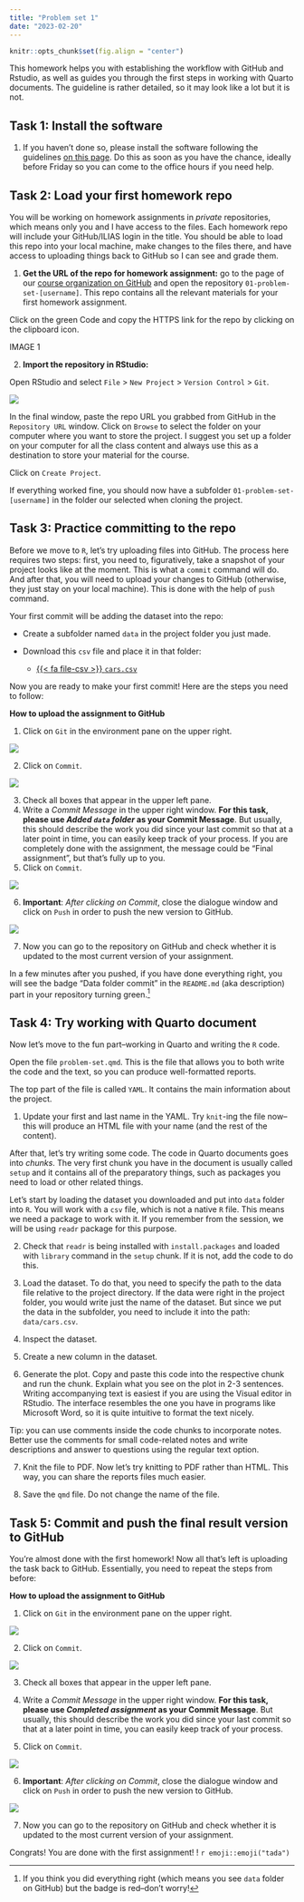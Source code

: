 ```yaml
---
title: "Problem set 1"
date: "2023-02-20"
---
```


```r
knitr::opts_chunk$set(fig.align = "center")
```


This homework helps you with establishing the workflow with GitHub and Rstudio, as well as guides you through the first steps in working with Quarto documents. The guideline is rather detailed, so it may look like a lot but it is not. 

## Task 1: Install the software 

1. If you haven't done so, please install the software following the guidelines [on this page](resources/install.html). Do this as soon as you have the chance, ideally before Friday so you can come to the office hours if you need help. 


## Task 2: Load your first homework repo 

You will be working on homework assignments in *private* repositories, which means only you and I have access to the files. Each homework repo will include your GitHub/ILIAS login in the title. You should be able to load this repo into your local machine, make changes to the files there, and have access to uploading things back to GitHub so I can see and grade them.



1. **Get the URL of the repo for homework assignment:** go to the page of our [course organization on GitHub]() and open the repository `01-problem-set-[username]`. This repo contains all the relevant materials for your first homework assignment. 

Click on the green Code and copy the HTTPS link for the repo by clicking on the clipboard icon. 

IMAGE 1
<!-- To work on the assignment, you have open the repository as a new project in RStudio on your computer.  -->

2. **Import the repository in RStudio:**

Open RStudio and select `File` > `New Project` > `Version Control` > `Git`. 

![](../files/img/assignments/new_project.png)

In the final window, paste the repo URL you grabbed from GitHub in the `Repository URL` window. 
Click on `Browse` to select the folder on your computer where you want to store the project. I suggest you set up a folder on your computer for all the class content and always use this as a destination to store your material for the course. 

Click on `Create Project`. 

If everything worked fine, you should now have a subfolder `01-problem-set-[username]` in the folder our selected when cloning the project. 

## Task 3: Practice committing to the repo

Before we move to `R`, let's try uploading files into GitHub. The process here requires two steps: first, you need to, figuratively, take a snapshot of your project looks like at the moment. This is what a `commit` command will do. And after that, you will need to upload your changes to GitHub (otherwise, they just stay on your local machine). This is done with the help of `push` command. 

Your first commit will be adding the dataset into the repo: 

- Create a subfolder named `data` in the project folder you just made. 
- Download this `csv` file and place it in that folder:

    - [{{< fa file-csv >}} `cars.csv`](/files/data/package_data/cars.csv)
    
    
Now you are ready to make your first commit! Here are the steps you need to follow: 

**How to upload the assignment to GitHub**

1. Click on `Git` in the environment pane on the upper right.

![](../files/img/assignments/github_push_1.png)

2. Click on `Commit`.
  
![](../files/img/assignments/github_push_1.png)
  
3. Check all boxes that appear in the upper left pane.
4. Write a _Commit Message_ in the upper right window. **For this task, please use _Added `data` folder_ as your Commit Message**. But usually, this should describe the work you did since your last commit so that at a later point in time, you can easily keep track of your process. If you are completely done with the assignment, the message could be "Final assignment", but that's fully up to you. 
5. Click on `Commit`.
  
![](../files/img/assignments/github_push_2.png)

6. **Important**: _After clicking on Commit_, close the dialogue window and click on `Push` in order to push the new version to GitHub.
  
![](../files/img/assignments/github_push_3.png)
  
7. Now you can go to the repository on GitHub and check whether it is updated to the most current version of your assignment.

In a few minutes after you pushed, if you have done everything right, you will see the badge "Data folder commit" in the `README.md` (aka description) part in your repository turning green.[^actions] 


[^actions]: If you think you did everything right (which means you see `data` folder on GitHub) but the badge is red--don't worry! 


## Task 4: Try working with Quarto document 


Now let's move to the fun part--working in Quarto and writing the `R` code. 

Open the file `problem-set.qmd`. This is the file that allows you to both write the code and the text, so you can produce well-formatted reports. 

The top part of the file is called `YAML`. It contains the main information about the project. 

1. Update your first and last name in the YAML. Try `knit`-ing the file now--this will produce an HTML file with your name (and the rest of the content). 

After that, let's try writing some code. The code in Quarto documents goes into *chunks*. The very first chunk you have in the document is usually called `setup` and it contains all of the preparatory things, such as packages you need to load or other related things. 

Let's start by loading the dataset you downloaded and put into `data` folder into `R`. You will work with a `csv` file, which is not a native `R` file. This means we need a package to work with it. If you remember from the session, we will be using `readr` package for this purpose.

2. Check that `readr` is being installed with `install.packages` and loaded with `library` command in the `setup` chunk. If it is not, add the code to do this. 

3. Load the dataset. To do that, you need to specify the path to the data file relative to the project directory. If the data were right in the project folder, you would write just the name of the dataset. But since we put the data in the subfolder, you need to include it into the path: `data/cars.csv`. 

4. Inspect the dataset. 


5. Create a new column in the dataset. 


6. Generate the plot. Copy and paste this code into the respective chunk and run the chunk. 
Explain what you see on the plot in 2-3 sentences. 
Writing accompanying text is easiest if you are using the Visual editor in RStudio. The interface resembles the one you have in programs like Microsoft Word, so it is quite intuitive to format the text nicely. 

Tip: you can use comments inside the code chunks to incorporate notes. Better use the comments for small code-related notes and write descriptions and answer to questions using the regular text option. 

7. Knit the file to PDF. 
Now let's try knitting to PDF rather than HTML. This way, you can share the reports files much easier. 

8. Save the `qmd` file. Do not change the name of the file.



## Task 5: Commit and push the final result version to GitHub

You're almost done with the first homework! Now all that's left is uploading the task back to GitHub. Essentially, you need to repeat the steps from before:

**How to upload the assignment to GitHub**

1. Click on `Git` in the environment pane on the upper right.

![](../files/img/assignments/github_push_1.png)

2. Click on `Commit`.
  
![](../files/img/assignments/github_push_1.png)
  
3. Check all boxes that appear in the upper left pane.
4. Write a _Commit Message_ in the upper right window. **For this task, please use _Completed assignment_ as your Commit Message**. But usually, this should describe the work you did since your last commit so that at a later point in time, you can easily keep track of your process. 

5. Click on `Commit`.
  
![](../files/img/assignments/github_push_2.png)

6. **Important**: _After clicking on Commit_, close the dialogue window and click on `Push` in order to push the new version to GitHub.
  
![](../files/img/assignments/github_push_3.png)
  
7. Now you can go to the repository on GitHub and check whether it is updated to the most current version of your assignment.

Congrats! You are done with the first assignment! ! `r emoji::emoji("tada")`




